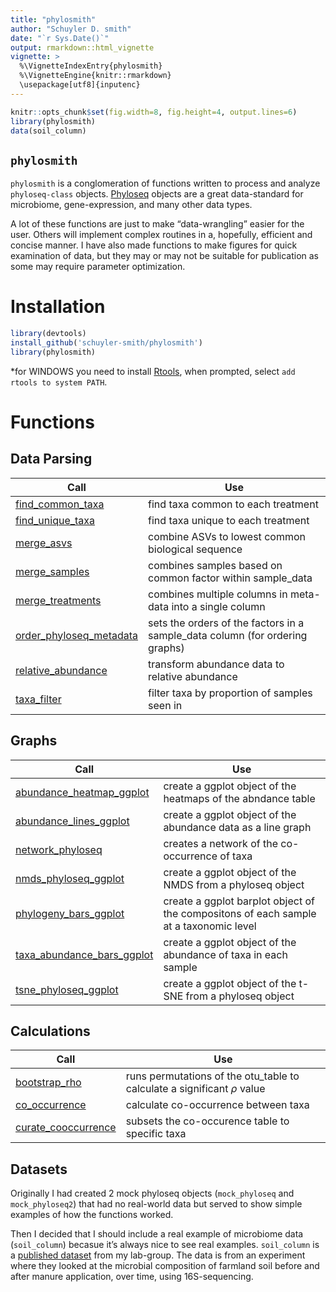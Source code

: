 ```yaml
---
title: "phylosmith"
author: "Schuyler D. smith"
date: "`r Sys.Date()`"
output: rmarkdown::html_vignette
vignette: >
  %\VignetteIndexEntry{phylosmith}
  %\VignetteEngine{knitr::rmarkdown}
  \usepackage[utf8]{inputenc}
---
```


```r
knitr::opts_chunk$set(fig.width=8, fig.height=4, output.lines=6)
library(phylosmith)
data(soil_column)
```

## `phylosmith` 

`phylosmith` is a conglomeration of functions written to process and analyze `phyloseq-class` objects. <a href="https://joey711.github.io/phyloseq/" targe="_blank" >Phyloseq</a> objects are a great data-standard for microbiome, gene-expression, and many other data types.

A lot of these functions are just to make "data-wrangling" easier for the user. Others will implement complex routines in a, hopefully, efficient and concise manner. I have also made functions to make figures for quick examination of data, but they may or may not be suitable for publication as some may require parameter optimization.

# Installation
```r
library(devtools)
install_github('schuyler-smith/phylosmith')
library(phylosmith)
```
\*for WINDOWS you need to install <a href="https://cran.r-project.org/bin/windows/Rtools/" target="_blank" >Rtools</a>, when prompted, select `add rtools to system PATH`.

# Functions
## Data Parsing
Call			 | Use
---------------- | ------------------------------------------------
[find_common_taxa](#find_common_taxa) | find taxa common to each treatment
[find_unique_taxa](#find_unique_taxa) | find taxa unique to each treatment
[merge_asvs](#merge_asvs)       | combine ASVs to lowest common biological sequence
[merge_samples](#merge_samples) | combines samples based on common factor within sample_data
[merge_treatments](#merge_treatments) | combines multiple columns in meta-data into a single column
[order_phyloseq_metadata](#order_phyloseq_metadata) | sets the orders of the factors in a sample_data column (for ordering graphs)
[relative_abundance](#relative_abundance) | transform abundance data to relative abundance
[taxa_filter](#taxa_filter) | filter taxa by proportion of samples seen in

## Graphs
Call			 | Use
---------------- | ------------------------------------------------
[abundance_heatmap_ggplot](#abundance_heatmap_ggplot) | create a ggplot object of the heatmaps of the abndance table
[abundance_lines_ggplot](#abundance_lines_ggplot) | create a ggplot object of the abundance data as a line graph
[network_phyloseq](#network_phyloseq) | creates a network of the co-occurrence of taxa
[nmds_phyloseq_ggplot](#nmds_phyloseq_ggplot)  | create a ggplot object of the NMDS from a phyloseq object
[phylogeny_bars_ggplot](#phylogeny_bars_ggplot) | create a ggplot barplot object of the compositons of each sample at a taxonomic level
[taxa_abundance_bars_ggplot](#taxa_abundance_bars_ggplot) | create a ggplot object of the abundance of taxa in each sample
[tsne_phyloseq_ggplot](#tsne_phyloseq_ggplot)  | create a ggplot object of the t-SNE from a phyloseq object

## Calculations
Call			 | Use
---------------- | ------------------------------------------------
[bootstrap_rho](#bootstrap_rho) | runs permutations of the otu_table to calculate a significant $\rho$ value
[co_occurrence](#co_occurrence) | calculate co-occurrence between taxa
[curate_cooccurrence](#curate_cooccurrence) | subsets the co-occurence table to specific taxa

## Datasets
Originally I had created 2 mock phyloseq objects (`mock_phyloseq` and `mock_phyloseq2`) that had no real-world data but served to show simple examples of how the functions worked. 

Then I decided that I should include a real example of microbiome data (`soil_column`) becasue it's always nice to see real examples. `soil_column` is a <a href="https://www.frontiersin.org/articles/10.3389/fmicb.2018.03197/full" target="_blank" >published dataset</a>  from my lab-group. The data is from an experiment where they looked at the microbial composition of farmland soil before and after manure application, over time, using 16S-sequencing.



